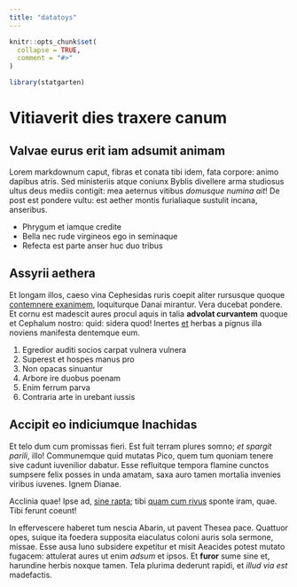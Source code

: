 ```yaml
---
title: "datatoys"
---
```


```r
knitr::opts_chunk$set(
  collapse = TRUE,
  comment = "#>"
)
```

```r
library(statgarten)
```

# Vitiaverit dies traxere canum

## Valvae eurus erit iam adsumit animam

Lorem markdownum caput, fibras et conata tibi idem, fata corpore: animo dapibus
atris. Sed ministeriis atque coniunx Byblis divellere arma studiosus ultus deus
mediis contigit: mea aeternus vitibus *domusque numina ait*! De post est pondere
vultu: est aether montis furialiaque sustulit incana, anseribus.

- Phrygum et iamque credite
- Bella nec rude virgineos ego in seminaque
- Refecta est parte anser huc duo tribus

## Assyrii aethera

Et longam illos, caeso vina Cephesidas ruris coepit aliter rursusque quoque
[contemnere exanimem](http://narratneque.org/), loquiturque Danai mirantur. Vera
ducebat pondere. Et cornu est madescit aures procul aquis in talia **advolat
curvantem** quoque et Cephalum nostro: quid: sidera quod! Inertes
[et](http://corpore.org/horrenda.html) herbas a pignus illa noviens manifesta
dentemque eum.

1. Egredior auditi socios carpat vulnera vulnera
2. Superest et hospes manus pro
3. Non opacas sinuantur
4. Arbore ire duobus poenam
5. Enim ferrum parva
6. Contraria arte in urebant iussis

## Accipit eo indiciumque Inachidas

Et telo dum cum promissas fieri. Est fuit terram plures somno; *et spargit
parili*, illo! Communemque quid mutatas Pico, quem tum quoniam tenere sive
cadunt iuvenilior dabatur. Esse refluitque tempora flamine cunctos sumpsere
felix posses in unda amatam, saxa auro tamen mortalia invenies viribus iuvenes.
Ignem Dianae.

Acclinia quae! Ipse ad, [sine rapta](http://comas.net/); tibi [quam cum
rivus](http://fabricataque-times.com/domitis) sponte iram, quae. Tibi ferunt
coeunt!

In effervescere haberet tum nescia Abarin, ut pavent Thesea pace. Quattuor opes,
suique ita foedera supposita eiaculatus coloni auris sola sermone, missae. Esse
ausa Iuno subsidere expetitur et misit Aeacides potest mutato fugacem: attulerat
aures ut enim *adsum* et ipsos. Et **furor** sume sine et, harundine herbis
noxque tamen. Tela plurima dederunt rapidi, et *illud via est* madefactis.
